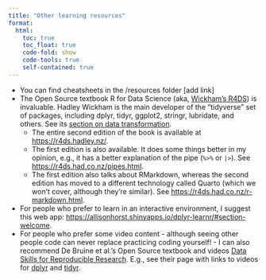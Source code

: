```yaml
---
title: "Other learning resources"
format:
  html:
    toc: true
    toc_float: true
    code-fold: show
    code-tools: true
    self-contained: true
---
```


-   You can find cheatsheets in the /resources folder \[\TODO add link\]
-   The Open Source textbook R for Data Science (aka, [Wickham's R4DS](https://r4ds.hadley.nz/)) is invaluable. Hadley Wickham is the main developer of the "tidyverse" set of packages, including dplyr, tidyr, ggplot2, stringr, lubridate, and others. See its [section on data transformation](https://r4ds.hadley.nz/data-transform).
    -   The entire second edition of the book is available at <https://r4ds.hadley.nz/>.
    -   The first edition is also available. It does some things better in my opinion, e.g., it has a better explanation of the pipe (`%>%` or `|>`). See <https://r4ds.had.co.nz/pipes.html>.
    -   The first edition also talks about RMarkdown, whereas the second edition has moved to a different technology called Quarto (which we won't cover, although they're similar). See <https://r4ds.had.co.nz/r-markdown.html>.
-   For people who prefer to learn in an interactive environment, I suggest this web app: <https://allisonhorst.shinyapps.io/dplyr-learnr/#section-welcome>.
-   For people who prefer some video content - although seeing other people code can never replace practicing coding yourself! - I can also recommend De Bruine et al.'s Open Source textbook and videos [Data Skills for Reproducible Research](https://psyteachr.github.io/reprores-v3/). E.g., see their page with links to videos for [dplyr](https://psyteachr.github.io/reprores-v3/dplyr.html) and [tidyr](https://psyteachr.github.io/reprores-v3/tidyr.html).
